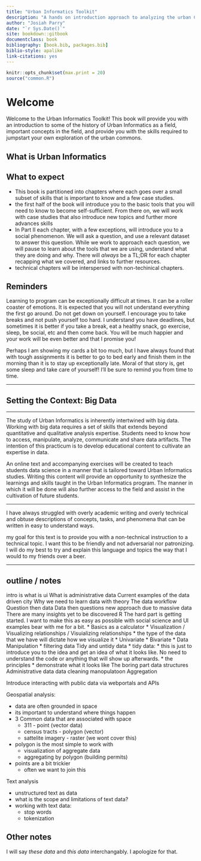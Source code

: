 ```yaml
--- 
title: "Urban Informatics Toolkit"
description: "A hands on introduction approach to analyzing the urban Commons."
author: "Josiah Parry"
date: "`r Sys.Date()`"
site: bookdown::gitbook
documentclass: book
bibliography: [book.bib, packages.bib]
biblio-style: apalike
link-citations: yes
---
```



```r
knitr::opts_chunk$set(max.print = 20)
source("common.R")
```


# Welcome

Welcome to the Urban Informatics Toolkit! 
This book will provide you with an introduction to some of the history of Urban Informatics as a field, important concepts in the field, and provide you with the skills required to jumpstart your own exploration of the urban commons.

## What is Urban Informatics

## What to expect

- This book is partitioned into chapters where each goes over a small subset of skills that is important to know and a few case studies. 
- the first half of the book will introduce you to the basic tools that you will need to know to become self-sufficient. From there on, we will work with case studies that also introduce new topics and further more advances skills
- In Part II each chapter, with a few exceptions, will introduce you to a social phenomenon. We will ask a question, and use a relevant dataset to answer this question. While we work to approach each question, we will pause to learn about the tools that we are using, understand what they are doing and why. There will _always_ be a TL;DR for each chapter recapping what we covered, and links to further resources. 
- technical chapters will be interspersed with non-techinical chapters.

## Reminders

Learning to program can be exceptionally difficult at times. It can be a roller coaster of emotions. It is expected that you will not understand everything the first go around. Do not get down on yourself. I encourage you to take breaks and not push yourself too hard. I understand you have deadlines, but sometimes it is better if you take a break, eat a healthy snack, go exercise, sleep, be social, etc and then come back. You will be much happier and your work will be even better and that I promise you! 

Perhaps I am showing my cards a bit too much, but I have always found that with tough assignments it is better to go to bed early and finish them in the morning than it is to stay up exceptionally late. Moral of that story is, get some sleep and take care of yourself! I'll be sure to remind you from time to time.

---------

## Setting the Context: Big Data



-----------

The study of Urban Informatics is inherently intertwined with big data. Working with big data requires a set of skills that extends beyond quantitative and qualitative analysis expertise. Students need to know how to access, manipulate, analyze, communicate and share data artifacts. The intention of this practicum is to develop educational content to cultivate an expertise in data.

An online text and accompanying exercises will be created to teach students data science in a manner that is tailored toward Urban Informatics studies. Writing this content will provide an opportunity to synthesize the learnings and skills taught in the Urban Informatics program. The manner in which it will be done will also further access to the field and assist in the cultivation of future students.

------

I have always struggled with overly academic writing and overly technical and obtuse descriptions of concepts, tasks, and phenomena that can be written in easy to understand ways. 

my goal for this text is to provide you with a non-technical instruction to a technical topic. I want this to be friendly and not adversarial nor patronizing. I will do my best to try and explain this language and topics the way that I would to my friends over a beer.

------

## outline / notes

intro is what is ui
What is administrative data 
Current examples of the data driven city 
Why we need to learn data with theory
The data workflow
Question then data 
Data then questions new approach due to massive data 
There are many insights yet to be discovered 
R 
The hard part is getting started. I want to make this as easy as possible with social science and UI examples bear with me for a bit. 
* Basics as a calculator
* Visualization / Visualizing relationships / Visuializing relationships
  * the type of the data that we have will dictate how we visualize it
  * Univariate
  * Bivariate
* Data Manipulation
  * filtering data
Tidy and untidy data
* tidy data: 
  * this is just to introduce you to the idea and get an idea of what it looks like. No need to understand the code or anything that will show up afterwards.
  * the principles
  * demonstrate what it looks like
The boring part data structures 
Administrative data data cleaning manopulatoon 
Aggregation 

Introduce interacting with public data via webportals and APIs


Geospatial analysis: 

* data are often grounded in space
* its important to understand where things happen
* 3 Common data that are associated with space
  * 311 - point (vector data)
  * census tracts - polygon (vector)
  * sattelite imagery - raster (we wont cover this)
* polygon is the most simple to work with
  * visualization of aggregate data
  * aggregating by polygon (building permits)
* points are a bit trickier
  * often we want to join this 
  
  
Text analysis

* unstructured text as data
* what is the scope and limitations of text data?
* working with text data:
  * stop words
  * tokenization



## Other notes 

I will say _these data_ and _this data_ interchangably. I apologize for that. 
